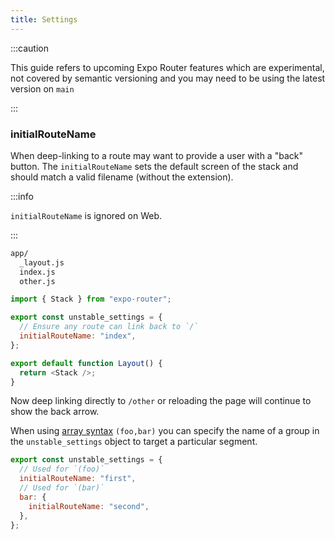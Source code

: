```yaml
---
title: Settings
---
```


:::caution

This guide refers to upcoming Expo Router features which are experimental, not covered by semantic versioning and you may need to be using the latest version on `main`

:::

### initialRouteName

When deep-linking to a route may want to provide a user with a "back" button. The `initialRouteName` sets the default screen of the stack and should match a valid filename (without the extension).

:::info

`initialRouteName` is ignored on Web.

:::

```bash title="File System"
app/
  _layout.js
  index.js
  other.js
```

```js title=app/_layout.tsx
import { Stack } from "expo-router";

export const unstable_settings = {
  // Ensure any route can link back to `/`
  initialRouteName: "index",
};

export default function Layout() {
  return <Stack />;
}
```

Now deep linking directly to `/other` or reloading the page will continue to show the back arrow.

When using [array syntax](#arrays) `(foo,bar)` you can specify the name of a group in the `unstable_settings` object to target a particular segment.

```js
export const unstable_settings = {
  // Used for `(foo)`
  initialRouteName: "first",
  // Used for `(bar)`
  bar: {
    initialRouteName: "second",
  },
};
```
